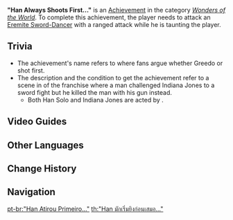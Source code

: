 {{Achievement Infobox
|id           = 82129
|order id     = 2129
|category     = Wonders of the World
|description  = ...So don't bring a knife to a gunfight.
|requirements = Attack an [[Eremite Sword-Dancer]] with a ranged attack while he is taunting the player.
|primogems    = 5
|tracking     = 
|topic        = Eremite Sword-Dancer
|hidden       = 1
|type         = Exploration
}}
'''"Han Always Shoots First..."''' is an [[Achievement]] in the category ''[[Wonders of the World]]''. To complete this achievement, the player needs to attack an [[Eremite Sword-Dancer]] with a ranged attack while he is taunting the player.
<!--
==Gameplay Notes==
-->
==Trivia==
* The achievement's name refers to {{w|Han shot first|a famous ''Star Wars'' scene}} where fans argue whether Greedo or {{w|Han Solo}} shot first.
* The description and the condition to get the achievement refer to a scene in {{w|''Raiders of the Lost Ark''}} of the {{w|''Indiana Jones''}} franchise where a man challenged Indiana Jones to a sword fight but he killed the man with his gun instead.
** Both Han Solo and Indiana Jones are acted by {{w|Harrison Ford}}.

==Video Guides==
{{EVT
|video1   = mZPQiltg9Qk
|caption1 = "Han Always Shoots First..." Achievement
}}
==Other Languages==
{{Other Languages
|en      = "Han Always Shoots First..."
|zhs     = 「汉总是先开枪…」
|zhs_rm  = "Hàn Zǒngshì Xiān Kāiqiāng..."
|zht     = 「漢總是先開槍…」
|zht_rm  = "Hàn Zǒngshì Xiān Kāiqiāng..."
|zh_tl   = "Han Always Shoots the Gun First..."
|ja      = 「ハンはいつも先に撃つ…」
|ja_rm   = "Han wa Itsumo Saki ni Utsu..."
|ja_tl   = "Han Always Shoots First..."
|ko      = 「한은 늘 총을 먼저 쏜다고…」
|ko_rm   = "Haneun Neul Chong-eul Meonjeo Ssondago..."
|ko_tl   = "Han Always Shoots the Gun First..."
|es      = “Han disparó primero”
|es_tl   = "Han Shoots First"
|fr      = «&nbsp;Han tire le premier...&nbsp;»
|fr_tl   = "Han Shoots First..."
|ru      = Хан стреляет первым
|ru_tl   = Han Shoots First
|th      = "Han มักเริ่มยิงก่อนเสมอ..."
|th_rm   = "Han Mug Rerm Ying Korn Sah Mer..."
|th_tl   = "Han usually shoots first..."
|vi      = "Han Luôn Bắn Trước..."
|vi_tl   = "Han Always Shoots First..."
|de      = „Han schießt immer zuerst&nbsp;...“
|de_tl   = "Han Always Shoots First..."
|id      = "Han Selalu Menembak Duluan&nbsp;...."
|id_tl   = "Han Always Shoots First..."
|pt      = "Han Atirou Primeiro..."
|pt_tl   = 
|tr      = "İlk Atışı Hep Han Yapar..."
|tr_tl   = "Han Always Shoots First..."
|it      = "Han ha sparato per primo..."
|it_tl   = "Han Fired First"
}}

==Change History==
{{Change History|3.0}}
<!--
==References==
{{Reflist}}
-->
==Navigation==
{{Achievement Navbox}}

[[pt-br:"Han Atirou Primeiro..."]]
[[th:"Han มักเริ่มยิงก่อนเสมอ..."]]